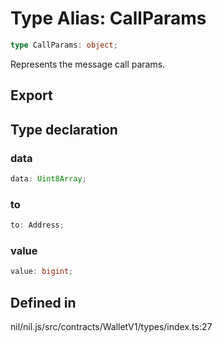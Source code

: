 # Type Alias: CallParams

```ts
type CallParams: object;
```

Represents the message call params.

## Export

## Type declaration

### data

```ts
data: Uint8Array;
```

### to

```ts
to: Address;
```

### value

```ts
value: bigint;
```

## Defined in

nil/nil.js/src/contracts/WalletV1/types/index.ts:27
